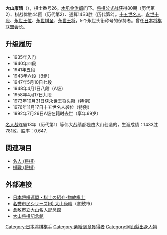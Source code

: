 {{unreferenced|time=2010-02-10T09:47:41+00:00}}
'''大山康晴'''（{{bd|1923年|3月13日|1992年|7月26日|Ooyama Yasuharu}}），棋士番号26。[[木见金治郎|木见金治郎]]门下。[[将棋公式战|将棋公式战]]获得80期（历代第2）、棋战优胜44回（历代第2）、通算1433胜（历代第2）。[[十五世名人|十五世名人]]、[[永世十段|永世十段]]、[[永世王位|永世王位]]、[[永世棋圣|永世棋圣]]、[[永世王将|永世王将]]，5个永世头衔称号的保持者。曾任[[日本将棋联盟|日本将棋联盟]]会长。

==升级履历==
* 1935年入门
* 1940年四段
* 1941年五段
* 1943年六段（B组）
* 1947年5月10日七段
* 1948年4月1日八段（A级）
* 1958年4月17日九段
* 1973年10月31日获永世王将头衔（特例）
* 1976年11月17日十五世名人袭位（特例）
* 1992年7月26日A级在籍时去世（享年69岁）
[[名人战|名人战]]连霸13年（历代第1）等伟大战绩都是由大山创造的，生涯成绩：1433胜781败，胜率：0.647.

== 関連項目 ==
* [[名人_(将棋)|名人 (将棋)]]
* [[棋戦_(将棋)|棋戦 (将棋)]]

== 外部連接 ==
* [https://web.archive.org/web/20140923163145/http://www.shogi.or.jp/player/bukko/index.html 日本将棋連盟・棋士の紹介-物故棋士]
* [https://web.archive.org/web/20040820074957/http://www.city.kurashiki.okayama.jp/koho/meiyosimin/ooyamameijin/meijin.htm 名誉市民シリーズ(6) 大山康晴]（倉敷市）
* [https://web.archive.org/web/20170331115326/http://www.kcpf.or.jp/hall/kinenkan/ 倉敷市立大山名人記念館]
* [https://web.archive.org/web/20081201144141/http://hello.net.pref.aomori.jp/momoisi/culture/ooyama-kinen.html 大山将棋記念館]
{{authority control}}
{{DEFAULTSORT:Ooyama Yasuharu}}
[[Category:日本將棋棋手|Category:日本將棋棋手]]
[[Category:紫綬褒章獲得者|Category:紫綬褒章獲得者]]
[[Category:岡山縣出身人物|Category:岡山縣出身人物]]